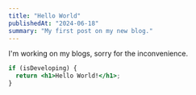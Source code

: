 ```yaml
---
title: "Hello World"
publishedAt: "2024-06-18"
summary: "My first post on my new blog."
---
```


I'm working on my blogs, sorry for the inconvenience.

```jsx
if (isDeveloping) {
  return <h1>Hello World!</h1>;
}
```
